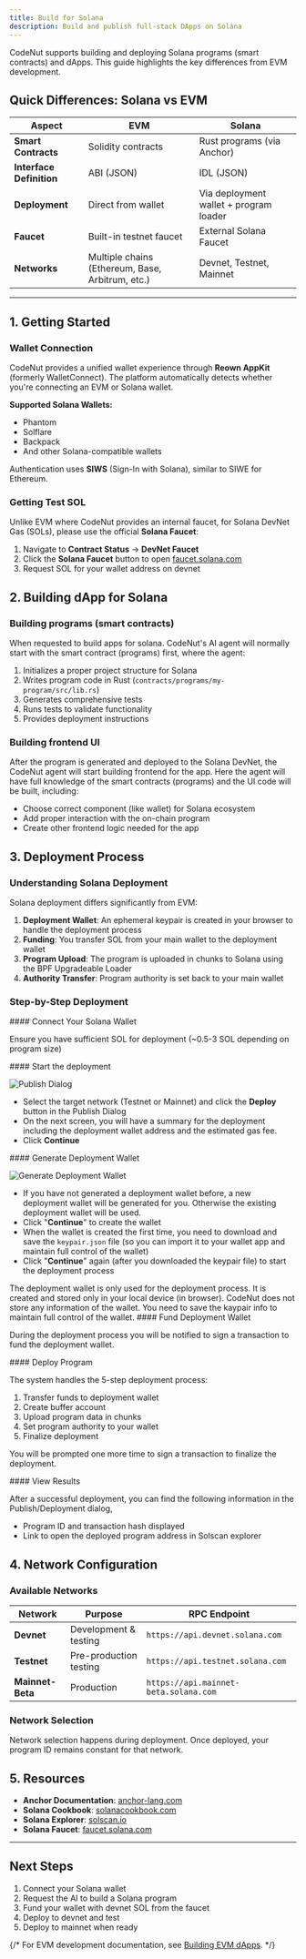 ```yaml
---
title: Build for Solana
description: Build and publish full-stack DApps on Solana
---
```


<SolanaLogo className="h-10 mx-auto mb-12" />

CodeNut supports building and deploying Solana programs (smart contracts) and dApps. This guide highlights the key differences from EVM development.

## Quick Differences: Solana vs EVM

| Aspect | EVM | Solana |
|--------|-----|--------|
| **Smart Contracts** | Solidity contracts | Rust programs (via Anchor) |
| **Interface Definition** | ABI (JSON) | IDL (JSON) |
| **Deployment** | Direct from wallet | Via deployment wallet + program loader |
| **Faucet** | Built-in testnet faucet | External Solana Faucet |
| **Networks** | Multiple chains (Ethereum, Base, Arbitrum, etc.) | Devnet, Testnet, Mainnet |

---

## 1. Getting Started

### Wallet Connection

CodeNut provides a unified wallet experience through **Reown AppKit** (formerly WalletConnect). The platform automatically detects whether you're connecting an EVM or Solana wallet.

**Supported Solana Wallets:**
- Phantom
- Solflare
- Backpack
- And other Solana-compatible wallets

Authentication uses **SIWS** (Sign-In with Solana), similar to SIWE for Ethereum.

### Getting Test SOL

Unlike EVM where CodeNut provides an internal faucet, for Solana DevNet Gas (SOLs), please use the official **Solana Faucet**:

1. Navigate to **Contract Status** → **DevNet Faucet**
2. Click the **Solana Faucet** button to open [faucet.solana.com](https://faucet.solana.com)
3. Request SOL for your wallet address on devnet

## 2. Building dApp for Solana 

### Building programs (smart contracts)

When requested to build apps for solana. CodeNut's AI agent will normally start with the smart contract (programs) first, where the agent:

1. Initializes a proper project structure for Solana
2. Writes program code in Rust (`contracts/programs/my-program/src/lib.rs`)
3. Generates comprehensive tests
4. Runs tests to validate functionality
5. Provides deployment instructions

### Building frontend UI

After the program is generated and deployed to the Solana DevNet, the CodeNut agent will start building frontend for the app. Here the agent will have full knowledge of the smart contracts (programs) and the UI code will be built, including:

- Choose correct component (like wallet) for Solana ecosystem
- Add proper interaction with the on-chain program
- Create other frontend logic needed for the app

## 3. Deployment Process

### Understanding Solana Deployment

Solana deployment differs significantly from EVM:

1. **Deployment Wallet**: An ephemeral keypair is created in your browser to handle the deployment process
2. **Funding**: You transfer SOL from your main wallet to the deployment wallet
3. **Program Upload**: The program is uploaded in chunks to Solana using the BPF Upgradeable Loader
4. **Authority Transfer**: Program authority is set back to your main wallet

### Step-by-Step Deployment

<Steps>

<Step>
#### Connect Your Solana Wallet
   
Ensure you have sufficient SOL for deployment (~0.5-3 SOL depending on program size)
</Step>

<Step>
#### Start the deployment

![Publish Dialog](/images/solana-publish-dialog.png)

- Select the target network (Testnet or Mainnet) and click the **Deploy** button in the Publish Dialog
- On the next screen, you will have a summary for the deployment including the deployment wallet address and the estimated gas fee. 
- Click **Continue**
</Step>

<Step>
#### Generate Deployment Wallet

![Generate Deployment Wallet](/images/solana-deployment-wallet-creation.png)

- If you have not generated a deployment wallet before, a new deployment wallet will be generated for you. Otherwise the existing deployment wallet will be used.
- Click "**Continue**" to create the wallet
- When the wallet is created the first time, you need to download and save the `keypair.json` file (so you can import it to your wallet app and maintain full control of the wallet)
- Click "**Continue**" again (after you downloaded the keypair file) to start the deployment process

<Callout>
The deployment wallet is only used for the deployment process. It is created and stored only in your local device (in browser). CodeNut does not store any information of the wallet. You need to save the kaypair info to maintain full control of the wallet.
</Callout>

</Step>

<Step>
#### Fund Deployment Wallet
   
During the deployment process you will be notified to sign a transaction to fund the deployment wallet.
</Step>

<Step>
#### Deploy Program

The system handles the 5-step deployment process:

1. Transfer funds to deployment wallet
2. Create buffer account
3. Upload program data in chunks
4. Set program authority to your wallet
5. Finalize deployment

You will be prompted one more time to sign a transaction to finalize the deployment.
</Step>

<Step>
#### View Results

After a successful deployment, you can find the following information in the Publish/Deployment dialog, 

- Program ID and transaction hash displayed
- Link to open the deployed program address in Solscan explorer
</Step>

</Steps>

## 4. Network Configuration

### Available Networks

| Network | Purpose | RPC Endpoint |
|---------|---------|--------------|
| **Devnet** | Development & testing | `https://api.devnet.solana.com` |
| **Testnet** | Pre-production testing | `https://api.testnet.solana.com` |
| **Mainnet-Beta** | Production | `https://api.mainnet-beta.solana.com` |

### Network Selection

Network selection happens during deployment. Once deployed, your program ID remains constant for that network.

## 5. Resources

- **Anchor Documentation**: [anchor-lang.com](https://www.anchor-lang.com/)
- **Solana Cookbook**: [solanacookbook.com](https://solanacookbook.com/)
- **Solana Explorer**: [solscan.io](https://solscan.io/)
- **Solana Faucet**: [faucet.solana.com](https://faucet.solana.com/)

---

## Next Steps

1. Connect your Solana wallet
2. Request the AI to build a Solana program
3. Fund your wallet with devnet SOL from the faucet
4. Deploy to devnet and test
5. Deploy to mainnet when ready

{/* For EVM development documentation, see [Building EVM dApps](./building-evm-dapps.md). */}
